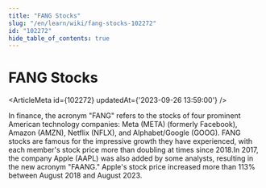 ```yaml
---
title: "FANG Stocks"
slug: "/en/learn/wiki/fang-stocks-102272"
id: "102272"
hide_table_of_contents: true
---
```



# FANG Stocks

<ArticleMeta id={102272} updatedAt={'2023-09-26 13:59:00'} />
<div className='border-solid border-b border-t-0 my-4 border-[var(--ifm-color-gray-300)]' />

In finance, the acronym "FANG" refers to the stocks of four prominent American technology companies: Meta (META) (formerly Facebook), Amazon (AMZN), Netflix (NFLX), and Alphabet/Google (GOOG). FANG stocks are famous for the impressive growth they have experienced, with each member's stock price more than doubling at times since 2018.In 2017, the company Apple (AAPL) was also added by some analysts, resulting in the new acronym "FAANG." Apple's stock price increased more than 113% between August 2018 and August 2023.
